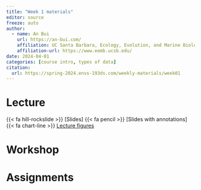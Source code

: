 ```yaml
---
title: "Week 1 materials"
editor: source
freeze: auto
author:
  - name: An Bui
    url: https://an-bui.com/
    affiliation: UC Santa Barbara, Ecology, Evolution, and Marine Biology
    affiliation-url: https://www.eemb.ucsb.edu/
date: 2024-04-01
categories: [course intro, types of data]
citation:
  url: https://spring-2024.envs-193ds.com/weekly-materials/week01
---
```


# Lecture

{{< fa hill-rockslide >}} [Slides]
{{< fa pencil >}} [Slides with annotations]
{{< fa chart-line >}} [Lecture figures](https://spring-2024.envs-193ds.com//lecture/lecture_week-01.html)

# Workshop



# Assignments


